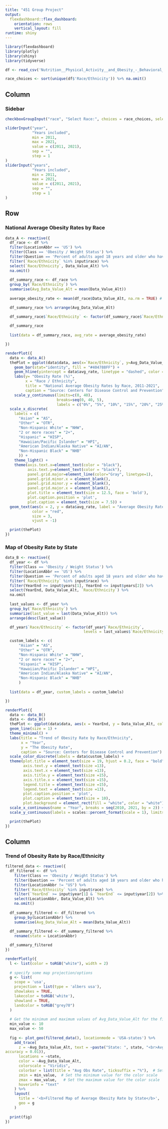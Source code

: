 ---
title: "451 Group Project"
output: 
  flexdashboard::flex_dashboard:
    orientation: rows
    vertical_layout: fill
runtime: shiny
---

```{r setup, include=FALSE}
library(flexdashboard)
library(plotly)
library(shiny)
library(tidyverse)

df <- read_csv('Nutrition__Physical_Activity__and_Obesity_-_Behavioral_Risk_Factor_Surveillance_System.csv')

race_choices <- sort(unique(df$'Race/Ethnicity')) %>% na.omit() 
```

Column {.sidebar}
-----------------------------------------------------------------------
### Sidebar

```{r}
checkboxGroupInput("race", "Select Race:", choices = race_choices, selected = race_choices)

sliderInput("year",
            "Years included",
            min = 2011,
            max = 2021,
            value = c(2011, 2021),
            sep = "",
            step = 1
)
sliderInput("years",
            "Years included",
            min = 2011,
            max = 2021,
            value = c(2011, 2021),
            sep = "",
            step = 1
)
```

Row {data-width=350}
-----------------------------------------------------------------------

### National Average Obesity Rates by Race
```{r}
data_A <- reactive({
  df_race <- df %>%
  filter(LocationAbbr == 'US') %>%
  filter(Class == 'Obesity / Weight Status') %>%
  filter(Question == 'Percent of adults aged 18 years and older who have obesity') %>%
  filter(`Race/Ethnicity` %in% input$race) %>%
  select(`Race/Ethnicity`, Data_Value_Alt) %>%
  na.omit()
  
  df_summary_race <- df_race %>%
  group_by(`Race/Ethnicity`) %>%
  summarise(Avg_Data_Value_Alt = mean(Data_Value_Alt))
  
  average_obesity_rate <- mean(df_race$Data_Value_Alt, na.rm = TRUE) # Calculate overall average

  df_summary_race %>% arrange(Avg_Data_Value_Alt)

  df_summary_race$`Race/Ethnicity` <- factor(df_summary_race$`Race/Ethnicity`, levels = c("Asian", "Other", "Non-Hispanic White", "2 or more races", "Hispanic", "Hawaiian/Pacific Islander", "American Indian/Alaska Native", "Non-Hispanic Black"))
  
  df_summary_race
  
  list(data = df_summary_race, avg_rate = average_obesity_rate)

})

renderPlot({
  data <- data_A()
  thePlot = ggplot(data$data, aes(x=`Race/Ethnicity`, y=Avg_Data_Value_Alt))  +
    geom_bar(stat="identity", fill = "#404788FF") +
    geom_hline(yintercept = data$avg_rate, linetype = "dashed", color = "red", size = 1) +
    labs(y= "Obesity Rate (%)",
         x = "Race / Ethnicity", 
         title = "National Average Obesity Rates by Race, 2011-2021",
         caption = "Source: Centers for Disease Control and Prevention") +
    scale_y_continuous(limits=c(0, 40),
                       breaks=seq(0, 40, 5),
                       labels = c("0%", "5%", "10%", "15%", "20%", "25%", "30%", "35%", "40%")) + 
  scale_x_discrete(
    labels = c(
      "Asian" = "AS",
      "Other" = "OTR", 
      "Non-Hispanic White" = "NHW",
      "2 or more races" = "2+",
      "Hispanic" = "HISP",
      "Hawaiian/Pacific Islander" = "HPI",
      "American Indian/Alaska Native" = "AI/AN",
      "Non-Hispanic Black" = "NHB"
      )) +
    theme_light() + 
    theme(axis.text.x=element_text(color = "black"),
          axis.text.y=element_text(color = "black"),
          panel.grid.major=element_line(color="Gray", linetype=1),
          panel.grid.minor.x = element_blank(),
          panel.grid.minor.y = element_blank(),
          panel.grid.major.x = element_blank(),         
          plot.title = element_text(size = 12.5, face = 'bold'),
          plot.caption.position = 'plot',
          plot.caption = element_text(size = 7.5)) +
  geom_text(aes(x = 2, y = data$avg_rate, label = "Average Obesity Rate"), 
            color = "red", 
            size = 3, 
            vjust = -1)

  print(thePlot)
})
```

### Map of Obesity Rate by State
```{r}
data_B <- reactive({
  df_year <- df %>% 
  filter(Class == 'Obesity / Weight Status') %>% 
  filter(LocationAbbr == 'US') %>%
  filter(Question == 'Percent of adults aged 18 years and older who have obesity') %>%
  filter(`Race/Ethnicity` %in% input$race) %>%
  filter(YearEnd >= input$years[1], YearEnd <= input$years[2]) %>%
  select(YearEnd, Data_Value_Alt, `Race/Ethnicity`) %>%
  na.omit
  
  last_values <- df_year %>%
  group_by(`Race/Ethnicity`) %>%
  summarize(last_value = last(Data_Value_Alt)) %>%
  arrange(desc(last_value))

  df_year$`Race/Ethnicity` <- factor(df_year$`Race/Ethnicity`, 
                                   levels = last_values$`Race/Ethnicity`)

  custom_labels <- c(
      "Asian" = "AS",
      "Other" = "OTR", 
      "Non-Hispanic White" = "NHW",
      "2 or more races" = "2+",
      "Hispanic" = "HISP",
      "Hawaiian/Pacific Islander" = "HPI",
      "American Indian/Alaska Native" = "AI/AN",
      "Non-Hispanic Black" = "NHB"
      )
  
  list(data = df_year, custom_labels = custom_labels)

})

renderPlot({
  data <- data_B()
  data <- data_B()
  thePlot <- ggplot(data$data, aes(x = YearEnd, y = Data_Value_Alt, color = `Race/Ethnicity`)) +
  geom_line(size = 1) +
  theme_minimal() +
  labs(title = "Trend of Obesity Rate by Race/Ethnicity",
       x = "Year",
       y = "The Obesity Rate",
       caption = "Source: Centers for Disease Control and Prevention") +
  scale_color_discrete(labels = data$custom_labels) +
  theme(plot.title = element_text(size = 19, hjust = 0.2, face = "bold"),
        axis.text.y = element_text(size =13),
        axis.text.x = element_text(size =13),
        axis.title.y = element_text(size =15),
        axis.title.x = element_text(size =15),
        legend.title = element_text(size =15),
        legend.text = element_text(size =13),
        plot.caption.position = 'plot',
        plot.caption = element_text(size = 10),
        plot.background = element_rect(fill = "white", color = "white")) +
  scale_x_continuous(name = "Year", breaks = seq(2010, 2021, by = 2)) +
  scale_y_continuous(labels = scales::percent_format(scale = 1), limits = c(0, NA))

  print(thePlot)
})
```

Column {data-width=350}
-----------------------------------------------------------------------

### Trend of Obesity Rate by Race/Ethnicity

```{r}
filtered_data <- reactive({
  df_filtered <- df %>%
    filter(Class == 'Obesity / Weight Status') %>%
    filter(Question == 'Percent of adults aged 18 years and older who have obesity') %>%
    filter(LocationAbbr != "US") %>%
    filter(`Race/Ethnicity` %in% input$race) %>%
    filter(`YearEnd` >= input$year[1] & `YearEnd` <= input$year[2]) %>%
    select(LocationAbbr, Data_Value_Alt) %>%
    na.omit()
  
  df_summary_filtered <- df_filtered %>%
    group_by(LocationAbbr) %>%
    summarise(Avg_Data_Value_Alt = mean(Data_Value_Alt))
  
  df_summary_filtered <- df_summary_filtered %>%
    rename(state = LocationAbbr)

  df_summary_filtered
})

renderPlotly({
  l <- list(color = toRGB("white"), width = 2)
  
  # specify some map projection/options
  g <- list(
    scope = 'usa',
    projection = list(type = 'albers usa'),
    showlakes = TRUE,
    lakecolor = toRGB('white'),
    showland = TRUE,
    landcolor = toRGB("grey70")
  )
  
  # Get the minimum and maximum values of Avg_Data_Value_Alt for the fixed color scale
  min_value <- 10
  max_value <- 50
  
  fig <- plot_geo(filtered_data(), locationmode = 'USA-states') %>%
    add_trace(
      z = ~Avg_Data_Value_Alt, text = ~paste("State: ", state, "<br>Avg Obs Rate: ", scales::percent(Avg_Data_Value_Alt, scale = 1.0, suffix = "%", 
accuracy = 0.01)),
      locations = ~state,
      color = ~Avg_Data_Value_Alt,
      colorscale = "Viridis", 
      colorbar = list(title = "Avg Obs Rate", ticksuffix = "%"),  # Set the desired color scale
      zmin = min_value,  # Set the minimum value for the color scale
      zmax = max_value,   # Set the maximum value for the color scale
      hoverinfo = "text"
    ) %>%
    layout(
      title = '<b>Filtered Map of Average Obesity Rate by State</b>',
      geo = g
    ) 
  
  print(fig)
})

```

